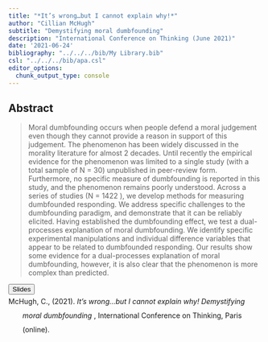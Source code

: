 ```yaml
---
title: "*It’s wrong…but I cannot explain why!*"
author: "Cillian McHugh"
subtitle: "Demystifying moral dumbfounding"
description: "International Conference on Thinking (June 2021)"
date: '2021-06-24'
bibliography: "../../../bib/My Library.bib"
csl: "../../../bib/apa.csl"
editor_options: 
  chunk_output_type: console
---
```



## Abstract

> Moral dumbfounding occurs when people defend a moral judgement even though they cannot provide a reason in support of this judgement. The phenomenon has been widely discussed in the morality literature for almost 2 decades. Until recently the empirical evidence for the phenomenon was limited to a single study (with a total sample of N =  30) unpublished in peer-review form. Furthermore, no specific measure of dumbfounding is reported in this study, and the phenomenon remains poorly understood.  Across a series of studies (N = 1422 ), we develop methods for measuring dumbfounded responding. We address specific challenges to the dumbfounding paradigm, and demonstrate that it can be reliably elicited.  Having established the dumbfounding effect, we test a dual-processes explanation of moral dumbfounding.  We identify specific experimental manipulations and individual difference variables that appear to be related to dumbfounded responding. Our results show some evidence for a dual-processes explanation of moral dumbfounding, however, it is also clear that the phenomenon is more complex than predicted.




<button type="button" class="btn btn-primary btn-sm" onclick="window.open('https://raw.githubusercontent.com/cillianmiltown/website_quarto/main/publications/solidarity-matters/solidarity-matters.pdf');" data-inline="true" >Slides</button>


```{=html}

<html xmlns="http://www.w3.org/1999/xhtml" xml:lang="en">
<head>
<meta http-equiv="Content-Type" content="text/html; charset=utf-8"/>
<title>Bibliography</title>
</head>
<body>
<div class="csl-bib-body" style="line-height: 2; margin-left: 2em; text-indent:-2em;">
  <div class="csl-entry">McHugh, C., (2021).  <i>It’s wrong…but I cannot explain why! Demystifying moral dumbfounding </i>, International Conference on Thinking, Paris (online).
</div></body>
</html>

```